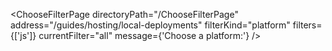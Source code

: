


<ChooseFilterPage
    directoryPath="/ChooseFilterPage"
    address="/guides/hosting/local-deployments"
    filterKind="platform"
    filters={['js']}
    currentFilter="all"
    message={'Choose a platform:'}
/>
